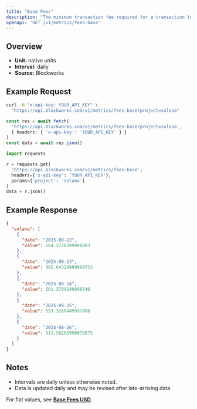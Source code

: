 ```yaml
---
title: "Base Fees"
description: "The minimum transaction fee required for a transaction to be included in a block"
openapi: 'GET /v1/metrics/fees-base'
---
```


## Overview

- **Unit:** native units
- **Interval:** daily
- **Source:** Blockworks

## Example Request

<CodeGroup>

```bash cURL
curl -H "x-api-key: YOUR_API_KEY" \
  "https://api.blockworks.com/v1/metrics/fees-base?project=solana"
```

```typescript TypeScript
const res = await fetch(
  'https://api.blockworks.com/v1/metrics/fees-base?project=solana',
  { headers: { 'x-api-key': 'YOUR_API_KEY' } }
)
const data = await res.json()
```

```python Python
import requests

r = requests.get(
  'https://api.blockworks.com/v1/metrics/fees-base',
  headers={'x-api-key': 'YOUR_API_KEY'},
  params={'project': 'solana'}
)
data = r.json()
```

</CodeGroup>

## Example Response

```json
{
  "solana": [
    {
      "date": "2025-08-22",
      "value": 564.3728399998083
    },
    {
      "date": "2025-08-23",
      "value": 465.64324999989753
    },
    {
      "date": "2025-08-24",
      "value": 501.3799149998546
    },
    {
      "date": "2025-08-25",
      "value": 553.3260449997886
    },
    {
      "date": "2025-08-26",
      "value": 511.58265999978875
    }
  ]
}
```

## Notes
- Intervals are daily unless otherwise noted.
- Data is updated daily and may be revised after late-arriving data.


<Note>For fiat values, see **[Base Fees USD](./fees-base-usd)**.</Note>
